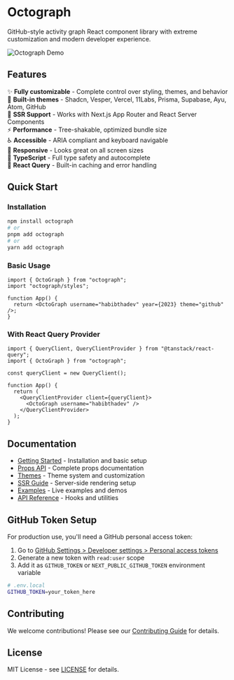 # Octograph

GitHub-style activity graph React component library with extreme customization and modern developer experience.

![Octograph Demo](https://via.placeholder.com/800x200/22c55e/ffffff?text=GitHub+Activity+Graph)

## Features

✨ **Fully customizable** - Complete control over styling, themes, and behavior  
🎨 **Built-in themes** - Shadcn, Vesper, Vercel, 11Labs, Prisma, Supabase, Ayu, Atom, GitHub  
🔄 **SSR Support** - Works with Next.js App Router and React Server Components  
⚡ **Performance** - Tree-shakable, optimized bundle size  
♿ **Accessible** - ARIA compliant and keyboard navigable  
📱 **Responsive** - Looks great on all screen sizes  
🧪 **TypeScript** - Full type safety and autocomplete  
🎯 **React Query** - Built-in caching and error handling

## Quick Start

### Installation

```bash
npm install octograph
# or
pnpm add octograph
# or
yarn add octograph
```

### Basic Usage

```tsx
import { OctoGraph } from "octograph";
import "octograph/styles";

function App() {
  return <OctoGraph username="habibthadev" year={2023} theme="github" />;
}
```

### With React Query Provider

```tsx
import { QueryClient, QueryClientProvider } from "@tanstack/react-query";
import { OctoGraph } from "octograph";

const queryClient = new QueryClient();

function App() {
  return (
    <QueryClientProvider client={queryClient}>
      <OctoGraph username="habibthadev" />
    </QueryClientProvider>
  );
}
```

## Documentation

- [Getting Started](/getting-started) - Installation and basic setup
- [Props API](/props) - Complete props documentation
- [Themes](/themes) - Theme system and customization
- [SSR Guide](/ssr) - Server-side rendering setup
- [Examples](/examples) - Live examples and demos
- [API Reference](/api) - Hooks and utilities

## GitHub Token Setup

For production use, you'll need a GitHub personal access token:

1. Go to [GitHub Settings > Developer settings > Personal access tokens](https://github.com/settings/tokens)
2. Generate a new token with `read:user` scope
3. Add it as `GITHUB_TOKEN` or `NEXT_PUBLIC_GITHUB_TOKEN` environment variable

```bash
# .env.local
GITHUB_TOKEN=your_token_here
```

## Contributing

We welcome contributions! Please see our [Contributing Guide](https://github.com/habibthadev/octograph/blob/main/CONTRIBUTING.md) for details.

## License

MIT License - see [LICENSE](https://github.com/habibthadev/octograph/blob/main/LICENSE) for details.
